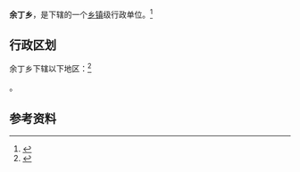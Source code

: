 {{中国乡级行政区|64/05/21/202/000}}

'''余丁乡'''，是{{PRC admin/fullname|64/05/21/202/000|3}}下辖的一个[[乡镇|乡镇]]级行政单位。<ref>{{PRC admin/ref sgc|{{PRC admin/parent|64/05/21/202/000}}}}</ref>

== 行政区划 ==

余丁乡下辖以下地区：<ref>{{PRC admin/ref sgc|64/05/21/202/000}}</ref>

{{PRC admin/children|64/05/21/202/000}}。

== 参考资料 ==

{{reflist}}

{{行政区划小作品}}
{{PRC admin/navcat|64/05/21/202/000}}